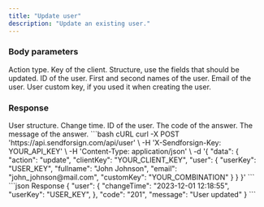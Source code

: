 ```yaml
---
title: "Update user"
description: "Update an existing user."
---
```


### Body parameters

<ParamField body="action" type="string" required>
  Action type.
</ParamField>

<ParamField body="clientKey" type="string" required>
  Key of the client.
</ParamField>

<ParamField body="user" required>
  Structure, use the fields that should be updated.

  <Expandable title="child attribute">

  <ParamField body="userKey" type="string" required>
    ID of the user.  
  </ParamField>

  <ParamField body="fullname" type="string">
    First and second names of the user.  
  </ParamField>

  <ParamField body="email" type="string">
    Email of the user.  
  </ParamField>

  <ParamField body="customKey" type="string">
    User custom key, if you used it when creating the user.
  </ParamField>

  </Expandable>

</ParamField>

### Response

  <ResponseField name="user" type="string">
    User structure.

  <Expandable title="child attribute">

  <ResponseField name="changeTime" type="string">
    Change time.
  </ResponseField>

  <ResponseField name="userKey" type="string">
    ID of the user.
  </ResponseField>

  </Expandable>

  </ResponseField>

<ResponseField name="code" type="string">
  The code of the answer.
</ResponseField>

<ResponseField name="message" type="string">
  The message of the answer.
</ResponseField>

<RequestExample>
```bash cURL
curl -X POST 'https://api.sendforsign.com/api/user' \
     -H 'X-Sendforsign-Key: YOUR_API_KEY' \
     -H 'Content-Type: application/json' \
     -d '{ 
		  "data": {
				   "action": "update",
				   "clientKey": "YOUR_CLIENT_KEY",
				   "user": {
							  "userKey": "USER_KEY",
							  "fullname": "John Johnson",
							  "email": "john_johnson@mail.com", 
							  "customKey": "YOUR_COMBINATION"
						    }
				  }
       }'
```
</RequestExample>

<ResponseExample>
```json Response
	{
       "user": {
                "changeTime": "2023-12-01 12:18:55",
                "userKey": "USER_KEY", 
		},
       "code": "201",
       "message": "User updated"
    } 
```
</ResponseExample>
